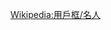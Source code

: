 {{Userbox
  |border-c = #000000
  |border-s = 1
  |id-c     = #FFFFFF
  |id-s     = 12
  |id-fc    = #000000
  |info-c   = green
  |info-s   = 10
  |info-fc  = #FFFFFF
  |id       = [[File:Mozi.jpg|40px]]
  |info     = 這個用戶認同'''[[墨子]]'''的理念。
  |usercategory=認同墨子理念的維基人}}<noinclude>{{Clear}}
[[Wikipedia:用戶框/名人]]
</noinclude>